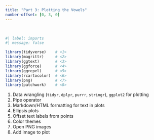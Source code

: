 ```yaml
---
title: "Part 3: Plotting the Vowels"
number-offset: [0, 3, 0]
---
```


<br>

```r
#| label: imports
#| message: false

library(tidyverse)    # <1>
library(magrittr)     # <2>
library(ggtext)       # <3>
library(ggforce)      # <4>
library(ggrepel)      # <5>
library(rcartocolor)  # <6>
library(png)          # <7>
library(patchwork)    # <8>
```

1.  Data wrangling (`tidyr`, `dplyr`, `purrr`, `stringr`), `ggplot2` for plotting
2.  Pipe operator
3.  Markdown/HTML formatting for text in plots
4.  Ellipsis plots
5.  Offset text labels from points
6.  Color themes
7.  Open PNG images
8.  Add image to plot
